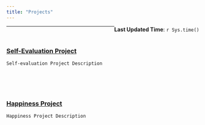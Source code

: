 ```yaml
---
title: "Projects"
---
```

  
[**Last Updated Time**: `r Sys.time()`]{style="float:right"}  
  
  

***  
<br>  

### [Self-Evaluation Project](https://alin-96.github.io/self_evaluation.html)
    Self-evaluation Project Description
<br>  
<br>  

### [Happiness Project](https://alin-96.github.io/project_main.html)
    Happiness Project Description 
